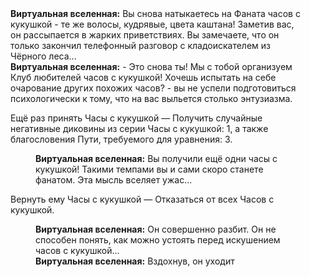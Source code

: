 {{Диалог Начало}}
:'''Виртуальная вселенная:''' Вы снова натыкаетесь на Фаната часов с кукушкой - те же волосы, кудрявые, цвета каштана! Заметив вас, он рассыпается в жарких приветствиях. Вы замечаете, что он только закончил телефонный разговор с кладоискателем из Чёрного леса...
:'''Виртуальная вселенная:''' - Это снова ты! Мы с тобой организуем Клуб любителей часов с кукушкой! Хочешь испытать на себе очарование других похожих часов? - вы не успели подготовиться психологически к тому, что на вас выльется столько энтузиазма.
:{{Диалог|Звезда}} Ещё раз принять Часы с кукушкой &mdash; Получить случайные негативные диковины из серии Часы с кукушкой: 1, а также благословения Пути, требуемого для уравнения: 3.
::'''Виртуальная вселенная:''' Вы получили ещё одни часы с кукушкой! Такими темпами вы и сами скоро станете фанатом. Эта мысль вселяет ужас...
:{{Диалог|Звезда}} Вернуть ему Часы с кукушкой &mdash; Отказаться от всех Часов с кукушкой.
::'''Виртуальная вселенная:''' Он совершенно разбит. Он не способен понять, как можно устоять перед искушением часов с кукушкой...
::'''Виртуальная вселенная:''' Вздохнув, он уходит
{{Диалог Конец}}
